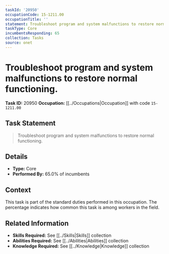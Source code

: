 ```yaml
---
taskId: '20950'
occupationCode: 15-1211.00
occupationTitle: ''
statement: Troubleshoot program and system malfunctions to restore normal functioning.
taskType: Core
incumbentsResponding: 65
collection: Tasks
source: onet
---
```

# Troubleshoot program and system malfunctions to restore normal functioning.

**Task ID:** 20950
**Occupation:** [[../Occupations|Occupation]] with code `15-1211.00`

## Task Statement

> Troubleshoot program and system malfunctions to restore normal functioning.

## Details

- **Type:** Core
- **Performed By:** 65.0% of incumbents

## Context

This task is part of the standard duties performed in this occupation. The percentage indicates how common this task is among workers in the field.

## Related Information

- **Skills Required:** See [[../Skills|Skills]] collection
- **Abilities Required:** See [[../Abilities|Abilities]] collection
- **Knowledge Required:** See [[../Knowledge|Knowledge]] collection
